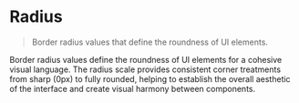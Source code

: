 
<Meta title="Foundations/Tokens/Radius" />

# Radius

> Border radius values that define the roundness of UI elements.

Border radius values define the roundness of UI elements for a cohesive visual language.
The radius scale provides consistent corner treatments from sharp (0px) to fully rounded,
helping to establish the overall aesthetic of the interface and create visual harmony
between components.

<Tokens collection="radius" />
